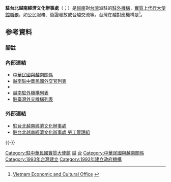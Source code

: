 {{infobox Organization
|name             = 駐台北越南經濟文化辦事處
|native_name      = {{lang|vi|Văn phòng Kinh tế Văn hoá Việt Nam}}<br />{{lang|en|Vietnam Economic and Cultural Office in Taipei}}
|image            = 
|size             = 
|formation        = {{Start date|1993}}
|type             = 驻外代表处
|status           = 
|registration_id  = 
|leader_title     = 代表
|leader_name      = 武進勇（Vũ Tiến Dũng）
|leader_title2    = 
|leader_name2     = 
|subsidiaries     = 
|headquarters     = {{ROC}}[[臺北市|臺北市]]松江路65號3樓
|num_members      = 
|region_served    = {{ROC-TW}}
|parent_organization = {{Flagicon|VNM}} {{Link-en|越南外交部|Ministry of Foreign Affairs (Vietnam)}}
|website          = 
}}
'''駐台北越南經濟文化辦事處'''（{{vie|v=Văn phòng Kinh tế Văn hoá Việt Nam|hn=文房經濟文化越南|f=y}}；{{lang-en|Vietnam Economic and Culture Office in Taipei}}）是[[越南|越南]]對[[台灣|台灣]]派駐的[[越南駐外機構列表|駐外機構]]，[[實質大使館|實質上代行大使館職務]]，如公民服務、簽證發放或台越交流等。台灣在越對應機構是{{Link-en|駐越南台北經濟文化辦事處|Taipei Economic and Cultural Office, Hanoi, Vietnam}}<ref>[https://vnoffice-taipei.mofa.gov.vn/ Vietnam Economic and Cultural Office] {{webarchive|url=https://vnoffice-taipei.mofa.gov.vn// |date=2020-09-19 }}</ref>。

== 参考資料 ==
===腳註===
{{Reflist}}

===內部連結===
*[[中華民國與越南關係|中華民國與越南關係]]
*[[越南駐中華民國大使列表|越南駐中華民國外交官列表]]
* {{Link-en|駐越南台北經濟文化辦事處|Taipei Economic and Cultural Office, Hanoi, Vietnam}}
* [[越南駐外機構列表|越南駐外機構列表]]
* [[駐臺灣外交機構列表|駐臺灣外交機構列表]]

=== 外部連結 ===
* [https://vnoffice-taipei.mofa.gov.vn/vi-vn/Trang/default.aspx 駐台北越南經濟文化辦事處] 
* [http://www.vecolabor.org.tw/vecovn/news.php 駐台北越南經濟文化辦事處 勞工管理組] 

{{Portal box|越南|台北|台湾|中华民国|国际关系}}
{{-}}
{{外國駐台機構}}
{{臺灣與越南關係}}

[[Category:駐中華民國實質大使館|Category:駐中華民國實質大使館]]
[[Category:外國駐台機構|越]]
[[Category:越南駐外機構|台]]
[[Category:中華民國與越南關係|Category:中華民國與越南關係]]
[[Category:1993年台灣建立|Category:1993年台灣建立]]
[[Category:1993年建立政府機構|Category:1993年建立政府機構]]